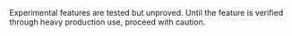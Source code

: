 <Warning title="Experimental">

  Experimental features are tested but unproved. Until the feature is verified
  through heavy production use, proceed with caution.

</Warning>